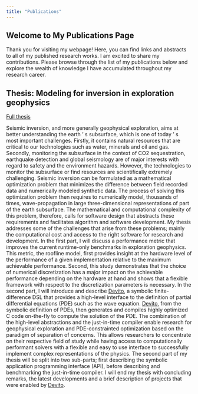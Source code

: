 ```yaml
---
title: "Publications"
---
```


## Welcome to My Publications Page

Thank you for visiting my webpage! Here, you can find links and abstracts to all of my published research works. I am excited to share my contributions. Please browse through the list of my publications below and explore the wealth of knowledge I have accumulated throughout my research career.


## Thesis: Modeling for inversion in exploration geophysics

[Full thesis](https://smartech.gatech.edu/handle/1853/62766)

Seismic inversion, and more generally geophysical exploration, aims at better understanding the earth ' s subsurface, which is one of today ' s most important challenges. Firstly, it contains natural resources that are critical to our technologies such as water, minerals and oil and gas. Secondly, monitoring the subsurface in the context of CO2 sequestration, earthquake detection and global seismology are of major interests with regard to safety and the environment hazards. However, the technologies to monitor the subsurface or find resources are scientifically extremely challenging. Seismic inversion can be formulated as a mathematical optimization problem that minimizes the difference between field recorded data and numerically modeled synthetic data. The process of solving this optimization problem then requires to numerically model, thousands of times, wave-propagation in large three-dimensional representations of part of the earth subsurface. The mathematical and computational complexity of this problem, therefore, calls for software design that abstracts these requirements and facilitates algorithm and software development. My thesis addresses some of the challenges that arise from these problems; mainly the computational cost and access to the right software for research and development. In the first part, I will discuss a performance metric that improves the current runtime-only benchmarks in exploration geophysics. This metric, the roofline model, first provides insight at the hardware level of the performance of a given implementation relative to the maximum achievable performance. Second, this study demonstrates that the choice of numerical discretization has a major impact on the achievable performance depending on the hardware at hand and shows that a flexible framework with respect to the discretization parameters is necessary. In the second part, I will introduce and describe [Devito], a symbolic finite-difference DSL that provides a high-level interface to the definition of partial differential equations (PDE) such as the wave equation. [Devito], from the symbolic definition of PDEs, then generates and compiles highly optimized C code on-the-fly to compute the solution of the PDE. The combination of the high-level abstractions and the just-in-time compiler enable research for geophysical exploration and PDE-constrainted optimization based on the paradigm of separation of concerns. This allows researchers to concentrate on their respective field of study while having access to computationally performant solvers with a flexible and easy to use interface to successfully implement complex representations of the physics. The second part of my thesis will be split into two sub-parts; first describing the symbolic application programming interface (API), before describing and benchmarking the just-in-time compiler. I will end my thesis with concluding remarks, the latest developments and a brief description of projects that were enabled by [Devito].


[Devito]:https://github.com/devitocodes/devito
